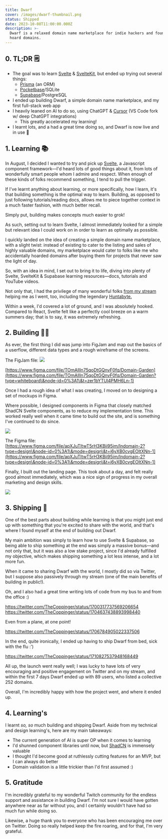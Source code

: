 ```yaml
---
title: Dwarf
cover: /images/dwarf-thumbnail.png
status: Shipped
date: 2023-10-08T11:00:00.000Z
description: >-
  Dwarf is a relaxed domain name marketplace for indie hackers and founders who
  hoard domains.
---
```


## 0. TL;DR 🗒️

* The goal was to learn [Svelte](svelte.dev/) & [SvelteKit](https://kit.svelte.dev/), but ended up trying out several things:
  * [Prisma](https://www.prisma.io/) (an ORM)
  * [Pocketbase](https://pocketbase.io/)/SQLite
  * [Supabase](supabase.com/)/PostgreSQL
* I ended up building Dwarf, a simple domain name marketplace, and my first full-stack web app
* I heavily leaned on AI to do so, using ChatGPT & [Cursor](https://cursor.sh/) (VS Code fork w/ deep ChatGPT integrations)
  * This greatly accelerated my learning!
* I learnt lots, and a had a great time doing so, and Dwarf is now live and in use 🚢

## 1. Learning 📚

In August, I decided I wanted to try and pick up [Svelte](https://svelte.dev/), a Javascript component framework—I'd heard lots of good things about it, from lots of wonderfully smart people whom I admire and respect. When enough of these kinds of folks recommend something, I tend to pull the trigger.

If I've learnt anything about learning, or more specifically, how I learn, it's that building something is the optimal way to learn. Building, as opposed to just following tutorials/reading docs, allows me to piece together context in a much faster fashion, with much better recall.

Simply put, building makes concepts much easier to grok!

As such, setting out to learn Svelte, I almost immediately looked for a simple but relevant idea I could work on in order to learn as optimally as possible.

I quickly landed on the idea of creating a simple domain name marketplace, with a slight twist: instead of existing to cater to the listing and sales of highly valuable domains, my marketplace would cater to folks like me who accidentally hoarded domains after buying them for projects that never saw the light of day.

So, with an idea in mind, I set out to bring it to life, diving into plenty of Svelte, SvelteKit & Supabase learning resources—docs, tutorials and YouTube videos.

Not only that, I had the privilege of many wonderful folks [from my stream](https://twitch.tv/thecoppinger) helping me as I went, too, including the legendary [Huntabyte.](https://twitter.com/huntabyte/)

Within a week, I'd covered a lot of ground, and I was absolutely hooked. Compared to React, Svelte felt like a perfectly cool breeze on a warm summers day; that is to say, it was extremely refreshing.

## 2. Building 👷‍♂️

As ever, the first thing I did was jump into FigJam and map out the basics of a userflow, different data types and a rough wireframe of the screens.

The FigJam file: ![](</images/Monosnap Domain Garden - Figma 2023-10-16 10.57.51.png>)

[https://www.figma.com/file/TOmAllln75qoDtGQnvF0fq/Domain-Garden](https://www.figma.com/file/TOmAllln75qoDtGQnvF0fq/Domain-Garden?type=whiteboard\&node-id=0%3A1\&t=zer1bYTUl4PMH6Ln-1)

Once I had a rough idea of what I was creating, I moved on to designing a set of mockups in Figma.

Where possible, I designed components in Figma that closely matched ShadCN Svelte components, as to reduce my implementation time. This worked really well when it came time to build out the site, and is something I've continued to do since.

![](</images/Monosnap Indomain 2 - Figma 2023-10-16 11.01.53.png>)

The Figma file: [https://www.figma.com/file/apXJuTItwT5rH3KBii95im/Indomain-2?type=design\&node-id=0%3A1\&mode=design\&t=i6yXB0cvgEOItXNn-1](https://www.figma.com/file/apXJuTItwT5rH3KBii95im/Indomain-2?type=design\&node-id=0%3A1\&mode=design\&t=i6yXB0cvgEOItXNn-1)

Finally, I built out the landing page. This took about a day, and felt really good almost immediately, which was a nice sign of progress in my overall marketing and design skills.

![](</images/Monosnap Indomain 2 - Figma 2023-10-16 11.06.28.png>)

## 3. Shipping 🚢

One of the best parts about building while learning is that you might just end up with something that you're excited to share with the world, and that's where I found myself at the end of building out Dwarf.

My main ambition was simply to learn how to use Svelte & Supabase, so being able to ship something at the end was simply a massive bonus—and not only that, but it was also a low stake project, since I'd already fulfilled my objective, which makes shipping something a lot less intense, and a lot more fun.

When it came to sharing Dwarf with the world, I mostly did so via Twitter, but I suppose also passively through my stream (one of the main benefits of building in public!).

Oh, and I also had a great time writing lots of code from my bus to and from the office :)

https://twitter.com/TheCoppinger/status/1700317737569206654
https://twitter.com/TheCoppinger/status/1704637438893998440

Even from a plane, at one point!

https://twitter.com/TheCoppinger/status/1706784905022337506

In the end, quite ironically, I ended up having to ship Dwarf from bed, sick with the flu :')

https://twitter.com/TheCoppinger/status/1710827537948168449

All up, the launch went really well; I was lucky to have lots of very encouraging and positive engagement on Twitter and on my stream, and within the first 7 days Dwarf ended up with 89 users, who listed a collective 252 domains.

Overall, I'm incredibly happy with how the project went, and where it ended up.

## 4. Learning's

I learnt *so, so* much building and shipping Dwarf. Aside from my technical and design learning's, here are my main takeaways:

* The current generation of AI is super OP when it comes to learning
* I'd shunned component libraries until now, but [ShadCN](ui.shadcn.com/) is immensely valuable
* I thought I'd become good at ruthlessly cutting features for an MVP, but I can always do better
* Domain validation is a little trickier than I'd first assumed :)

## 5. Gratitude

I'm incredibly grateful to my wonderful Twitch community for the endless support and assistance in building Dwarf. I'm not sure I would have gotten anywhere near as far without you, and I certainly wouldn't have had so much fun while doing so.

Likewise, a huge thank you to everyone who has been encouraging me over on Twitter. Doing so really helped keep the fire roaring, and for that, I'm very grateful.
